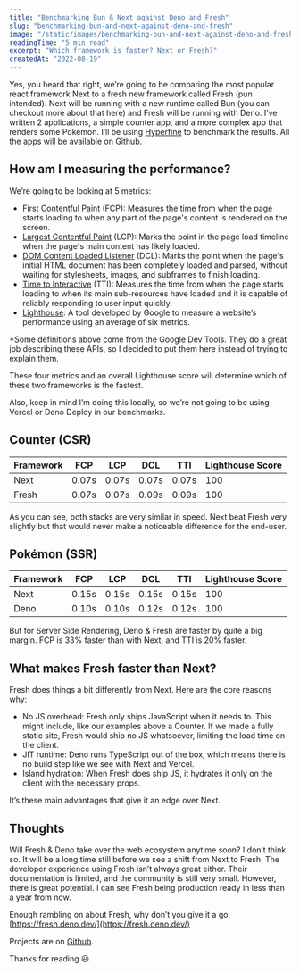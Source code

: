 ```yaml
---
title: "Benchmarking Bun & Next against Deno and Fresh"
slug: "benchmarking-bun-and-next-against-deno-and-fresh"
image: "/static/images/benchmarking-bun-and-next-against-deno-and-fresh.png"
readingTime: "5 min read"
excerpt: "Which framework is faster? Next or Fresh?"
createdAt: "2022-08-19"
---
```


Yes, you heard that right, we’re going to be comparing the most popular react framework Next to a fresh new framework called Fresh (pun intended). Next will be running with a new runtime called Bun (you can checkout more about that <Link href="/post/whats-the-deal-with-bun">here</Link>) and Fresh will be running with Deno. I’ve written 2 applications, a simple counter app, and a more complex app that renders some Pokémon. I’ll be using [Hyperfine](https://github.com/sharkdp/hyperfine) to benchmark the results. All the apps will be available on Github.

## How am I measuring the performance?

We’re going to be looking at 5 metrics:

- [First Contentful Paint](https://developer.mozilla.org/en-US/docs/Glossary/First_contentful_paint) (FCP): Measures the time from when the page starts loading to when any part of the page's content is rendered on the screen.
- [Largest Contentful Paint](https://developer.mozilla.org/en-US/docs/Web/API/Largest_Contentful_Paint_API) (LCP): Marks the point in the page load timeline when the page's main content has likely loaded.
- [DOM Content Loaded Listener](https://developer.mozilla.org/en-US/docs/Web/API/Window/DOMContentLoaded_event) (DCL): Marks the point when the page's initial HTML document has been completely loaded and parsed, without waiting for stylesheets, images, and subframes to finish loading.
- [Time to Interactive](https://developer.mozilla.org/en-US/docs/Glossary/Time_to_interactive) (TTI): Measures the time from when the page starts loading to when its main sub-resources have loaded and it is capable of reliably responding to user input quickly.
- [Lighthouse](https://github.com/GoogleChrome/lighthouse): A tool developed by Google to measure a website’s performance using an average of six metrics.

\*Some definitions above come from the Google Dev Tools. They do a great job describing these APIs, so I decided to put them here instead of trying to explain them.

These four metrics and an overall Lighthouse score will determine which of these two frameworks is the fastest.

Also, keep in mind I’m doing this locally, so we’re not going to be using Vercel or Deno Deploy in our benchmarks.

## Counter (CSR)

| Framework | FCP   | LCP   | DCL   | TTI   | Lighthouse Score |
| --------- | ----- | ----- | ----- | ----- | ---------------- |
| Next      | 0.07s | 0.07s | 0.07s | 0.07s | 100              |
| Fresh     | 0.07s | 0.07s | 0.09s | 0.09s | 100              |

As you can see, both stacks are very similar in speed. Next beat Fresh very slightly but that would never make a noticeable difference for the end-user.

## Pokémon (SSR)

| Framework | FCP   | LCP   | DCL   | TTI   | Lighthouse Score |
| --------- | ----- | ----- | ----- | ----- | ---------------- |
| Next      | 0.15s | 0.15s | 0.15s | 0.15s | 100              |
| Deno      | 0.10s | 0.10s | 0.12s | 0.12s | 100              |

But for Server Side Rendering, Deno & Fresh are faster by quite a big margin. FCP is 33% faster than with Next, and TTI is 20% faster.

## What makes Fresh faster than Next?

Fresh does things a bit differently from Next. Here are the core reasons why:

- No JS overhead: Fresh only ships JavaScript when it needs to. This might include, like our examples above a Counter. If we made a fully static site, Fresh would ship no JS whatsoever, limiting the load time on the client.
- JIT runtime: Deno runs TypeScript out of the box, which means there is no build step like we see with Next and Vercel.
- Island hydration: When Fresh does ship JS, it hydrates it only on the client with the necessary props.

It’s these main advantages that give it an edge over Next.

## Thoughts

Will Fresh & Deno take over the web ecosystem anytime soon? I don’t think so. It will be a long time still before we see a shift from Next to Fresh. The developer experience using Fresh isn’t always great either. Their documentation is limited, and the community is still very small. However, there is great potential. I can see Fresh being production ready in less than a year from now.

Enough rambling on about Fresh, why don’t you give it a go: [https://fresh.deno.dev/](https://fresh.deno.dev/)

Projects are on [Github](https://github.com/reactive-so/next-vs-fresh).

Thanks for reading 😃
